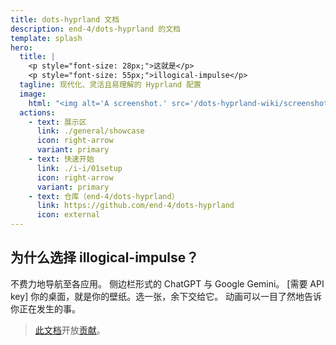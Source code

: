 ```yaml
---
title: dots-hyprland 文档
description: end-4/dots-hyprland 的文档
template: splash
hero:
  title: |
    <p style="font-size: 28px;">这就是</p>
    <p style="font-size: 55px;">illogical-impulse</p>
  tagline: 现代化、灵活且易理解的 Hyprland 配置
  image:
    html: "<img alt='A screenshot.' src='/dots-hyprland-wiki/screenshots/i-i.1.png' width='600' />"
  actions:
    - text: 展示区
      link: ./general/showcase
      icon: right-arrow
      variant: primary
    - text: 快速开始
      link: ./i-i/01setup
      icon: right-arrow
      variant: primary
    - text: 仓库（end-4/dots-hyprland）
      link: https://github.com/end-4/dots-hyprland
      icon: external
---
```



## 为什么选择 illogical-impulse？

<CardGrid stagger>
	<Card title="概览小部件" icon="laptop">
    不费力地导航至各应用。
	</Card>
	<Card title="人工智能助手" icon="open-book">
    侧边栏形式的 ChatGPT 与 Google Gemini。 [需要 API key]
	</Card>
	<Card title="自动生成的色彩主题" icon="pen">
    你的桌面，就是你的壁纸。选一张，余下交给它。
	</Card>
	<Card title="易理解" icon="rocket">
    动画可以一目了然地告诉你正在发生的事。
	</Card>
</CardGrid>

> [此文档](https://github.com/end-4/dots-hyprland-wiki)开放[贡献](https://end-4.github.io/dots-hyprland-wiki/en/dev/doc-site/#contribution)。

